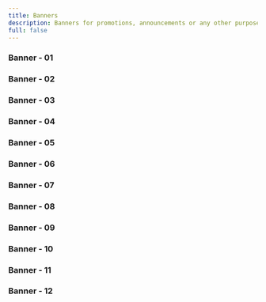 ```yaml
---
title: Banners
description: Banners for promotions, announcements or any other purpose.
full: false
---
```


### Banner - 01
<ComponentPreview 
  name="banner-01-block"
  classNameComponentContainer='min-h-[300px] md:px-6'
/>



### Banner - 02
<ComponentPreview 
  name="banner-02-block"
  classNameComponentContainer='min-h-[300px] md:px-6'
/>

### Banner - 03
<ComponentPreview 
  name="banner-03-block"
  classNameComponentContainer='min-h-[300px] md:px-6'
/>

### Banner - 04
<ComponentPreview 
  name="banner-04-block"
  classNameComponentContainer='min-h-[300px] md:px-6'
  has
/>

### Banner - 05
<ComponentPreview 
  name="banner-05-block"
  classNameComponentContainer='min-h-[300px] md:px-6'
/>

### Banner - 06
<ComponentPreview 
  name="banner-06-block"
  classNameComponentContainer='min-h-[300px] md:px-6'
/>

### Banner - 07
<ComponentPreview 
  name="banner-07-block"
  classNameComponentContainer='min-h-[300px] md:px-6'
/>

### Banner - 08
<ComponentPreview 
  name="banner-08-block"
  classNameComponentContainer='min-h-[300px] md:px-6'
  hasReTrigger
/>

### Banner - 09
<ComponentPreview 
  name="banner-09-block"
  classNameComponentContainer='min-h-[300px] md:px-6'
  hasReTrigger
/>

### Banner - 10
<ComponentPreview 
  name="banner-10-block"
  classNameComponentContainer='min-h-[300px] md:px-6'
  hasReTrigger
/>

### Banner - 11
<ComponentPreview 
  name="banner-11-block"
  classNameComponentContainer='min-h-[300px] md:px-6'
  hasReTrigger
/>

### Banner - 12
<ComponentPreview 
  name="banner-12-block"
  classNameComponentContainer='min-h-[300px] md:px-6'
  hasReTrigger
/>
